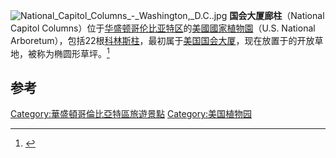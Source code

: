 [[File:National_Capitol_Columns_-_Washington,_D.C..jpg|thumb]]
'''国会大厦廊柱'''（National Capitol Columns）位于[[华盛顿哥伦比亚特区|华盛顿哥伦比亚特区]]的[[美国国家植物园|美國國家植物園]]（U.S. National Arboretum），包括22根[[科林斯柱式|科林斯柱]]，最初属于[[美国国会大厦|美国国会大厦]]，现在放置于{{convert|20|acre|ha}}的开放草地，被称为椭圆形草坪。<ref name=aci-nb>{{cite web|title=A Capitol Idea|url=http://www.usna.usda.gov/Gardens/collections/columns.html|work=Official website|publisher=The United States National Arboretum|accessdate=2011-05-01|date=2010-04-01|deadurl=yes|archiveurl=https://web.archive.org/web/20090703042359/http://www.usna.usda.gov/Gardens/collections/columns.html|archivedate=2009-07-03|language=en}}</ref>

==参考==
{{reflist}}
{{Washington DC landmarks}}
{{Coord|38.91023|-76.96754|display=title|type:landmark}}
[[Category:華盛頓哥倫比亞特區旅遊景點|Category:華盛頓哥倫比亞特區旅遊景點]]
[[Category:美国植物园|Category:美国植物园]]